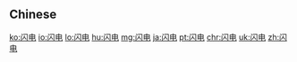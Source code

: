 {{also|閃電}}
==Chinese==
{{zh-see|閃電}}

[[ko:闪电]]
[[io:闪电]]
[[lo:闪电]]
[[hu:闪电]]
[[mg:闪电]]
[[ja:闪电]]
[[pt:闪电]]
[[chr:闪电]]
[[uk:闪电]]
[[zh:闪电]]